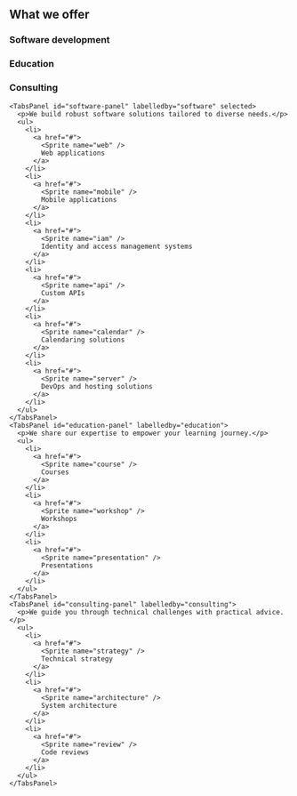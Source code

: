 
<ServicesSection>

  <h2 slot="title">What we offer</h2>

  <Tabs>
    <TabsList>
      <TabsTab id="software" controls="software-panel" selected>
        <Sprite name="software-development" />
        <h3>Software development</h3>
      </TabsTab>
      <TabsTab id="education" controls="education-panel">
        <Sprite name="education" />
        <h3>Education</h3>
      </TabsTab>
      <TabsTab id="consulting" controls="consulting-panel">
        <Sprite name="consulting" />
        <h3>Consulting</h3>
      </TabsTab>
    </TabsList>

    <TabsPanel id="software-panel" labelledby="software" selected>
      <p>We build robust software solutions tailored to diverse needs.</p>
      <ul>
        <li>
          <a href="#">
            <Sprite name="web" />
            Web applications
          </a>
        </li>
        <li>
          <a href="#">
            <Sprite name="mobile" />
            Mobile applications
          </a>
        </li>
        <li>
          <a href="#">
            <Sprite name="iam" />
            Identity and access management systems
          </a>
        </li>
        <li>
          <a href="#">
            <Sprite name="api" />
            Custom APIs
          </a>
        </li>
        <li>
          <a href="#">
            <Sprite name="calendar" />
            Calendaring solutions
          </a>
        </li>
        <li>
          <a href="#">
            <Sprite name="server" />
            DevOps and hosting solutions
          </a>
        </li>
      </ul>
    </TabsPanel>
    <TabsPanel id="education-panel" labelledby="education">
      <p>We share our expertise to empower your learning journey.</p>
      <ul>
        <li>
          <a href="#">
            <Sprite name="course" />
            Courses
          </a>
        </li>
        <li>
          <a href="#">
            <Sprite name="workshop" />
            Workshops
          </a>
        </li>
        <li>
          <a href="#">
            <Sprite name="presentation" />
            Presentations
          </a>
        </li>
      </ul>
    </TabsPanel>
    <TabsPanel id="consulting-panel" labelledby="consulting">
      <p>We guide you through technical challenges with practical advice.</p>
      <ul>
        <li>
          <a href="#">
            <Sprite name="strategy" />
            Technical strategy
          </a>
        </li>
        <li>
          <a href="#">
            <Sprite name="architecture" />
            System architecture
          </a>
        </li>
        <li>
          <a href="#">
            <Sprite name="review" />
            Code reviews
          </a>
        </li>
      </ul>
    </TabsPanel>
  </Tabs>

</ServicesSection>
